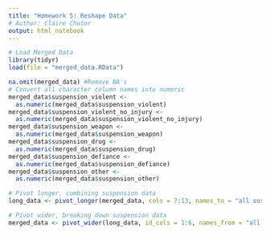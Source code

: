 ```yaml
---
title: "Homework 5: Reshape Data"
# Author: Claire Chuter
output: html_notebook
---
```



```r
# Load Merged Data
library(tidyr)
load(file = "merged_data.RData")
```

```r
na.omit(merged_data) #Remove NA's
# Convert all character column names into numeric
merged_data$suspension_violent <-
  as.numeric(merged_data$suspension_violent)
merged_data$suspension_violent_no_injury <-
  as.numeric(merged_data$suspension_violent_no_injury)
merged_data$suspension_weapon <-
  as.numeric(merged_data$suspension_weapon)
merged_data$suspension_drug <-
  as.numeric(merged_data$suspension_drug)
merged_data$suspension_defiance <-
  as.numeric(merged_data$suspension_defiance)
merged_data$suspension_other <-
  as.numeric(merged_data$suspension_other)
```

```r
# Pivot longer, combining suspension data
long_data <- pivot_longer(merged_data, cols = 7:13, names_to = "all suspensions", values_to = "count")
```


```r
# Pivot wider, breaking down suspension data
merged_data <- pivot_wider(long_data, id_cols = 1:6, names_from = "all suspensions", values_from = "count")
```
